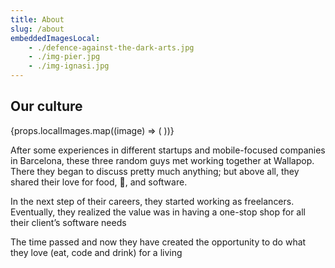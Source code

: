 ```yaml
---
title: About
slug: /about
embeddedImagesLocal:
    - ./defence-against-the-dark-arts.jpg
    - ./img-pier.jpg
    - ./img-ignasi.jpg
---
```


## Our culture


<Flex>
    {props.localImages.map((image) => (
        <Box p={2} sx={{ flex: '1 1 auto' }}>
            <GatsbyImage
                alt="Sam in a destroyed mall"
                image={getImage(image)}
            />
        </Box>
    ))}
</Flex>

After some experiences in different startups and mobile-focused companies in Barcelona, these three random guys met working together at Wallapop. There they began to discuss pretty much anything; but above all, they shared their love for food, 🍺, and software.

In the next step of their careers, they started working as freelancers. Eventually, they realized the value was in having a one-stop shop for all their client’s software needs

The time passed and now they have created the opportunity to do what they love (eat, code and drink) for a living
